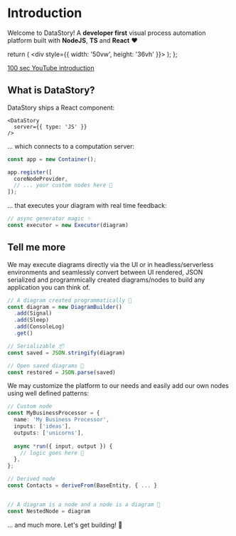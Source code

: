 # Introduction
Welcome to DataStory! A **developer first** visual process automation platform built with **NodeJS**, **TS** and **React** ❤️
<br />

  return (
    <div style={{ width: '50vw', height: '36vh' }}>
      <DataStory />
    </div>
  );
};

<Demo />

[100 sec YouTube introduction](https://google.com)

## What is DataStory?
DataStory ships a React component:
```tsx
<DataStory
  server={{ type: 'JS' }}
/>
```
... which connects to a computation server:
```ts
const app = new Container();

app.register([
  coreNodeProvider,
  // ... your custom nodes here 💫
]);
```

... that executes your diagram with real time feedback:
```ts
// async generator magic ✨
const executor = new Executor(diagram)
```

## Tell me more

We may execute diagrams directly via the UI or in headless/serverless environments and seamlessly convert between UI rendered, JSON serialized and programmically created diagrams/nodes to build any application you can think of.
```ts
// A diagram created programmatically 🤖
const diagram = new DiagramBuilder()
  .add(Signal)
  .add(Sleep)
  .add(ConsoleLog)
  .get()

// Serializable 📦
const saved = JSON.stringify(diagram)

// Open saved diagrams 🔧
const restored = JSON.parse(saved)
```

We may customize the platform to our needs and easily add our own nodes using well defined patterns:
```ts
// Custom node
const MyBusinessProcessor = {
  name: 'My Business Processor',
  inputs: ['ideas'],
  outputs: ['unicorns'],
  
  async *run({ input, output }) {
    // logic goes here 🧠
  },
};

// Derived node
const Contacts = deriveFrom(BaseEntity, { ... }


// A diagram is a node and a node is a diagram 🤯
const NestedNode = diagram
```

... and much more. Let's get building! 🚀